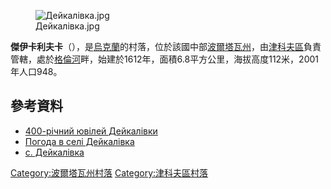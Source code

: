 [[Image:Дейкалівка.jpg|right]]

{{coord|50|7|5|N|34|17|36|E|scale:100000_region:UA|display=title}}

'''傑伊卡利夫卡'''（{{lang-uk|Дейкалівка}}），是[[烏克蘭|烏克蘭]]的村落，位於該國中部[[波爾塔瓦州|波爾塔瓦州]]，由[[津科夫區|津科夫區]]負責管轄，處於[[格倫河_(格倫-塔尚河支流)|格倫河]]畔，始建於1612年，面積6.8平方公里，海拔高度112米，2001年人口948。

==參考資料==
*[https://web.archive.org/web/20160304220041/http://zinkiv.org.ua/z-nk-v/400-r-chnii-yuv-lei-deikal-vki.html 400-річний ювілей Дейкалівки]
*[http://weather.in.ua/ua/poltavskaja/6457 Погода в селі Дейкалівка] {{Wayback|url=http://weather.in.ua/ua/poltavskaja/6457 |date=20160305084412 }}
*[http://w1.c1.rada.gov.ua/pls/z7503/A005?rdat1=03.09.2012&rf7571=25161 с. Дейкалівка]

{{DEFAULTSORT:Дейкалівка}}
[[Category:波爾塔瓦州村落|Category:波爾塔瓦州村落]]
[[Category:津科夫區村落|Category:津科夫區村落]]


{{Poltava-geo-stub}}